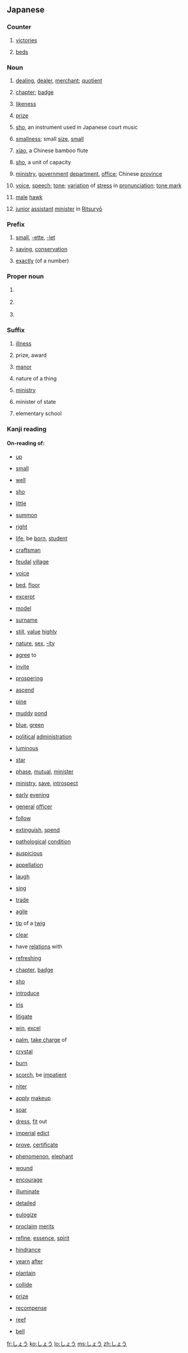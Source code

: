 ==Japanese==

===Counter===
{{ja-pos|counter}}

# {{ja-def|勝}} [[victories]]
# {{ja-def|床|牀}} [[bed]]s

===Noun===
{{ja-noun}}

# {{ja-def|商}} [[dealing]], [[dealer]], [[merchant]]; [[quotient]]
# {{ja-def|章}} [[chapter]]; [[badge]]
# {{ja-def|象}} [[likeness]]
# {{ja-def|賞}} [[prize]]
# {{ja-def|笙}} [[sho]], an instrument used in Japanese court music
# {{ja-def|小}} [[smallness]]; small [[size]], [[small]]
# {{ja-def|簫}} [[xiao]], a Chinese bamboo flute
# {{ja-def|升}} [[sho]], a unit of capacity
# {{ja-def|省}} [[ministry]], [[government]] [[department]], [[office]]; Chinese [[province]]
# {{ja-def|声}} [[voice]], [[speech]]; [[tone]]; [[variation]] of [[stress]] in [[pronunciation]]; [[tone mark]]
# {{ja-def|兄鷹}} [[male]] [[hawk]]
# {{ja-def|少輔}} [[junior]] [[assistant]] [[minister]] in [[w:Ritsuryō|Ritsuryō]]

===Prefix===
{{ja-pos|prefix}}

# {{ja-def|小}} [[small]], [[-ette]], [[-let]]
# {{ja-def|省}} [[saving]], [[conservation]]
# {{ja-def|正}} [[exactly]] (of a number)

===Proper noun===
{{ja-pos|proper}}

# {{ja-def|将}} {{given name|male|lang=ja}}
# {{ja-def|庄}} {{given name|male|lang=ja}}
# {{ja-def|翔}} {{given name|male|lang=ja}}

===Suffix===
{{ja-pos|suffix}}

# {{ja-def|症}} [[illness]]
# {{ja-def|賞}} prize, award
# {{ja-def|荘|庄}} [[manor]]
# {{ja-def|性}} nature of a thing
# {{ja-def|省}} [[ministry]]
# {{ja-def|相}} minister of state
# {{ja-def|小}} elementary school

===Kanji reading===
{{ja-kanji reading|rom=shō}}

====On-reading of:====
{{top4}}
* {{ja-def|上}} [[up]]
* {{ja-def|小}} [[small]]
* {{ja-def|井}} [[well]]
* {{ja-def|升}} [[sho]]
* {{ja-def|少}} [[little]]
* {{ja-def|召}} [[summon]]
* {{ja-def|正}} [[right]]
* {{ja-def|生}} [[life]], be [[born]], [[student]]
* {{ja-def|匠}} [[craftsman]]
* {{ja-def|庄}} [[feudal]] [[village]]
* {{ja-def|声}} [[voice]]
* {{ja-def|床}} [[bed]], [[floor]]
* {{ja-def|抄}} [[excerpt]]
* {{ja-def|肖}} [[model]]
* {{ja-def|姓}} [[surname]]
* {{ja-def|尚}} [[still]], [[value]] [[highly]]
* {{ja-def|性}} [[nature]], [[sex]], [[-ity]]
* {{ja-def|承}} [[agree]] to
* {{ja-def|招}} [[invite]]
{{mid4}}
* {{ja-def|昌}} [[prospering]]
* {{ja-def|昇}} [[ascend]]
* {{ja-def|松}} [[pine]]
* {{ja-def|沼}} [[muddy]] [[pond]]
* {{ja-def|青}} [[blue]], [[green]]
* {{ja-def|政}} [[political]] [[administration]]
* {{ja-def|昭}} [[luminous]]
* {{ja-def|星}} [[star]]
* {{ja-def|相}} [[phase]], [[mutual]], [[minister]]
* {{ja-def|省}} [[ministry]], [[save]], [[introspect]]
* {{ja-def|宵}} [[early]] [[evening]]
* {{ja-def|将}} [[general]] [[officer]]
* {{ja-def|従}} [[follow]]
* {{ja-def|消}} [[extinguish]], [[spend]]
* {{ja-def|症}} [[pathological]] [[condition]]
* {{ja-def|祥}} [[auspicious]]
* {{ja-def|称}} [[appellation]]
* {{ja-def|笑}} [[laugh]]
* {{ja-def|唱}} [[sing]]
{{mid4}}
* {{ja-def|商}} [[trade]]
* {{ja-def|捷}} [[agile]]
* {{ja-def|梢}} [[tip]] of a [[twig]]
* {{ja-def|清}} [[clear]]
* {{ja-def|渉}} have [[relations]] with
* {{ja-def|爽}} [[refreshing]]
* {{ja-def|章}} [[chapter]], [[badge]]
* {{ja-def|笙}} [[sho]]
* {{ja-def|紹}} [[introduce]]
* {{ja-def|菖}} [[iris]]
* {{ja-def|訟}} [[litigate]]
* {{ja-def|勝}} [[win]], [[excel]]
* {{ja-def|掌}} [[palm]], [[take charge]] of
* {{ja-def|晶}} [[crystal]]
* {{ja-def|焼}} [[burn]]
* {{ja-def|焦}} [[scorch]], be [[impatient]]
* {{ja-def|硝}} [[niter]]
* {{ja-def|粧}} [[apply]] [[makeup]]
* {{ja-def|翔}} [[soar]]
{{mid4}}
* {{ja-def|装}} [[dress]], [[fit]] out
* {{ja-def|詔}} [[imperial]] [[edict]]
* {{ja-def|証}} [[prove]], [[certificate]]
* {{ja-def|象}} [[phenomenon]], [[elephant]]
* {{ja-def|傷}} [[wound]]
* {{ja-def|奨}} [[encourage]]
* {{ja-def|照}} [[illuminate]]
* {{ja-def|詳}} [[detailed]]
* {{ja-def|頌}} [[eulogize]]
* {{ja-def|彰}} [[proclaim]] [[merits]]
* {{ja-def|精}} [[refine]], [[essence]], [[spirit]]
* {{ja-def|障}} [[hindrance]]
* {{ja-def|憧}} [[yearn]] [[after]]
* {{ja-def|蕉}} [[plantain]]
* {{ja-def|衝}} [[collide]]
* {{ja-def|賞}} [[prize]]
* {{ja-def|償}} [[recompense]]
* {{ja-def|礁}} [[reef]]
* {{ja-def|鐘}} [[bell]]
{{bottom}}

[[fr:しょう]]
[[ko:しょう]]
[[lo:しょう]]
[[ms:しょう]]
[[zh:しょう]]